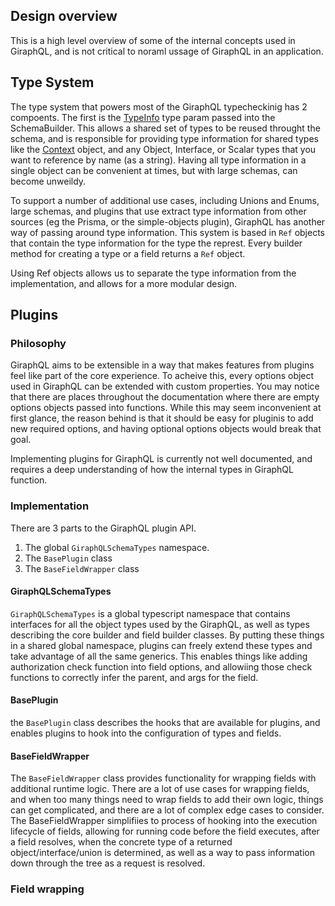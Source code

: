 ## Design overview

This is a high level overview of some of the internal concepts used in GiraphQL, and is not critical
to noraml ussage of GiraphQL in an application.

## Type System

The type system that powers most of the GiraphQL typecheckinig has 2 compoents. The first is the
[TypeInfo](/api-schema-builder#typeinfo) type param passed into the SchemaBuilder. This allows a
shared set of types to be reused throught the schema, and is responsible for providing type
information for shared types like the [Context](/guide-context) object, and any Object, Interface,
or Scalar types that you want to reference by name (as a string). Having all type information in a
single object can be convenient at times, but with large schemas, can become unweildy.

To support a number of additional use cases, including Unions and Enums, large schemas, and plugins
that use extract type information from other sources (eg the Prisma, or the simple-objects plugin),
GiraphQL has another way of passing around type information. This system is based in `Ref` objects
that contain the type information for the type the represt. Every builder method for creating a type
or a field returns a `Ref` object.

Using Ref objects allows us to separate the type information from the implementation, and allows for
a more modular design.

## Plugins

### Philosophy

GiraphQL aims to be extensible in a way that makes features from plugins feel like part of the core
experience. To acheive this, every options object used in GiraphQL can be extended with custom
properties. You may notice that there are places throughout the documentation where there are empty
options objects passed into functions. While this may seem inconvenient at first glance, the reason
behind is that it should be easy for pluginis to add new required options, and having optional
options objects would break that goal.

Implementing plugins for GiraphQL is currently not well documented, and requires a deep
understanding of how the internal types in GiraphQL function.

### Implementation

There are 3 parts to the GiraphQL plugin API.

1. The global `GiraphQLSchemaTypes` namespace.
2. The `BasePlugin` class
3. The `BaseFieldWrapper` class

#### GiraphQLSchemaTypes

`GiraphQLSchemaTypes` is a global typescript namespace that contains interfaces for all the object
types used by the GiraphQL, as well as types describing the core builder and field builder classes.
By putting these things in a shared global namespace, plugins can freely extend these types and take
advantage of all the same generics. This enables things like adding authorization check function
into field options, and allowiing those check functions to correctly infer the parent, and args for
the field.

#### BasePlugin

the `BasePlugin` class describes the hooks that are available for plugins, and enables plugins to
hook into the configuration of types and fields.

#### BaseFieldWrapper

The `BaseFieldWrapper` class provides functionality for wrapping fields with additional runtime
logic. There are a lot of use cases for wrapping fields, and when too many things need to wrap
fields to add their own logic, things can get complicated, and there are a lot of complex edge cases
to consider. The BaseFieldWrapper simplifiies to process of hooking into the execution lifecycle of
fields, allowing for running code before the field executes, after a field resolves, when the
concrete type of a returned object/interface/union is determined, as well as a way to pass
information down through the tree as a request is resolved.

### Field wrapping
